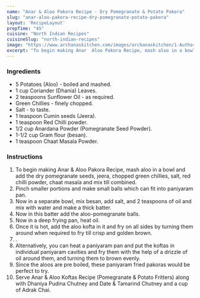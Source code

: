 ---
name: "Anar & Aloo Pakora Recipe - Dry Pomegranate & Potato Pakora"
slug: "anar-aloo-pakora-recipe-dry-pomegranate-potato-pakora"
layout: 'RecipeLayout'
prepTime: "45"
cuisine: "North Indian Recipes"
cuisineSlug: "north-indian-recipes"
image: "https://www.archanaskitchen.com/images/archanaskitchen/1-Author/sunshineswati08-gmail.com/Anar_Aloo_Koftas_Recipe_Pomegranate_Potato_Fritters.jpg"
excerpt: "To begin making Anar  Aloo Pakora Recipe, mash aloo in a bowl and add the dry pomegranate seeds, jeera, chopped green chillies, salt, red chilli powder, chaat masala and mix till combined"
---

### Ingredients

- 5 Potatoes (Aloo) - boiled and mashed.
- 1 cup Coriander (Dhania) Leaves.
- 2 teaspoons Sunflower Oil - as required.
- Green Chillies - finely chopped.
- Salt - to taste.
- 1 teaspoon Cumin seeds (Jeera).
- 1 teaspoon Red Chilli powder.
- 1/2 cup Anardana Powder (Pomegranate Seed Powder).
- 1-1/2 cup Gram flour (besan).
- 1 teaspoon Chaat Masala Powder.

### Instructions

1. To begin making Anar & Aloo Pakora Recipe, mash aloo in a bowl and add the dry pomegranate seeds, jeera, chopped green chillies, salt, red chilli powder, chaat masala and mix till combined.
1. Pinch smaller portions and make small balls which can fit into paniyaram pan.
1. Now in a separate bowl, mix besan, add salt, and 2 teaspoons of oil and mix with water and make a thick batter.
1. Now in this batter add the aloo-pomegranate balls.
1. Now in a deep frying pan, heat oil.
1. Once it is hot, add the aloo kofta in it and fry on all sides by turning them around when required to fry till crisp and golden brown.
1. .
1. Alternatively, you can heat a paniyaram pan and put the koftas in individual paniyaram cavities and fry them with the help of a drizzle of oil around them, and turning them to brown evenly.
1. Since the aloos are pre boiled, these paniyaram fried pakoras would be perfect to try.
1. Serve Anar & Aloo Koftas Recipe (Pomegranate & Potato Fritters) along with Dhaniya Pudina Chutney and Date & Tamarind Chutney and a cup of Adrak Chai.
